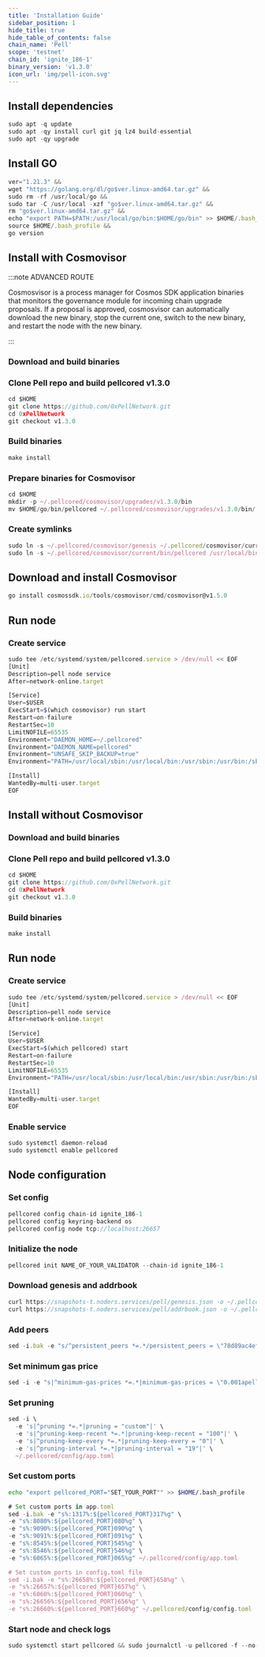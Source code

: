 ```yaml
---
title: 'Installation Guide'
sidebar_position: 1
hide_title: true
hide_table_of_contents: false
chain_name: 'Pell'
scope: 'testnet'
chain_id: 'ignite_186-1'
binary_version: 'v1.3.0'
icon_url: 'img/pell-icon.svg'
---
```



<PageTitle
  iconUrl="img/pell-icon.svg"
  title="Pell Installation Guide"
  chainId="ignite_186-1"
  version="v1.3.0"
/>

## Install dependencies

```js
sudo apt -q update
sudo apt -qy install curl git jq lz4 build-essential
sudo apt -qy upgrade
```

## Install GO

```js
ver="1.21.3" &&
wget "https://golang.org/dl/go$ver.linux-amd64.tar.gz" &&
sudo rm -rf /usr/local/go &&
sudo tar -C /usr/local -xzf "go$ver.linux-amd64.tar.gz" &&
rm "go$ver.linux-amd64.tar.gz" &&
echo "export PATH=$PATH:/usr/local/go/bin:$HOME/go/bin" >> $HOME/.bash_profile &&
source $HOME/.bash_profile &&
go version
```

## Install with Cosmovisor

:::note ADVANCED ROUTE

Cosmosvisor is a process manager for Cosmos SDK application binaries that monitors the governance module for incoming chain upgrade proposals. If a proposal is approved, cosmosvisor can automatically download the new binary, stop the current one, switch to the new binary, and restart the node with the new binary.

:::

### Download and build binaries

### Clone Pell repo and build pellcored v1.3.0

```js
cd $HOME
git clone https://github.com/0xPellNetwork.git
cd 0xPellNetwork
git checkout v1.3.0
```

### Build binaries

```js
make install
```

### Prepare binaries for Cosmovisor

```js
cd $HOME
mkdir -p ~/.pellcored/cosmovisor/upgrades/v1.3.0/bin
mv $HOME/go/bin/pellcored ~/.pellcored/cosmovisor/upgrades/v1.3.0/bin/
```

### Create symlinks

```js
sudo ln -s ~/.pellcored/cosmovisor/genesis ~/.pellcored/cosmovisor/current -f
sudo ln -s ~/.pellcored/cosmovisor/current/bin/pellcored /usr/local/bin/pellcored -f
```

## Download and install Cosmovisor

```js
go install cosmossdk.io/tools/cosmovisor/cmd/cosmovisor@v1.5.0
```

## Run node

### Create service

```js
sudo tee /etc/systemd/system/pellcored.service > /dev/null << EOF
[Unit]
Description=pell node service
After=network-online.target

[Service]
User=$USER
ExecStart=$(which cosmovisor) run start
Restart=on-failure
RestartSec=10
LimitNOFILE=65535
Environment="DAEMON_HOME=~/.pellcored"
Environment="DAEMON_NAME=pellcored"
Environment="UNSAFE_SKIP_BACKUP=true"
Environment="PATH=/usr/local/sbin:/usr/local/bin:/usr/sbin:/usr/bin:/sbin:/bin:/usr/games:/usr/local/games:/snap/bin:~/.pellcored/cosmovisor/current/bin"

[Install]
WantedBy=multi-user.target
EOF
```

## Install without Cosmovisor

### Download and build binaries

### Clone Pell repo and build pellcored v1.3.0

```js
cd $HOME
git clone https://github.com/0xPellNetwork.git
cd 0xPellNetwork
git checkout v1.3.0
```

### Build binaries

```js
make install
```

## Run node

### Create service

```js
sudo tee /etc/systemd/system/pellcored.service > /dev/null << EOF
[Unit]
Description=pell node service
After=network-online.target

[Service]
User=$USER
ExecStart=$(which pellcored) start
Restart=on-failure
RestartSec=10
LimitNOFILE=65535
Environment="PATH=/usr/local/sbin:/usr/local/bin:/usr/sbin:/usr/bin:/sbin:/bin:/usr/games:/usr/local/games:/snap/bin"

[Install]
WantedBy=multi-user.target
EOF
```

### Enable service

```js
sudo systemctl daemon-reload
sudo systemctl enable pellcored
```

## Node configuration

### Set config

```js
pellcored config chain-id ignite_186-1
pellcored config keyring-backend os
pellcored config node tcp://localhost:26657
```

### Initialize the node

```js
pellcored init NAME_OF_YOUR_VALIDATOR --chain-id ignite_186-1
```

### Download genesis and addrbook

```js
curl https://snapshots-t.noders.services/pell/genesis.json -o ~/.pellcored/config/genesis.json
curl https://snapshots-t.noders.services/pell/addrbook.json -o ~/.pellcored/config/addrbook.json
```

### Add peers

```js
sed -i.bak -e "s/^persistent_peers *=.*/persistent_peers = \"78d89ac4ef91fd92bd97769891711ca58bd7f512@pell-t-rpc.noders.services:47956\"/" ~/.pellcored/config/config.toml
```

### Set minimum gas price

```js
sed -i -e "s|^minimum-gas-prices *=.*|minimum-gas-prices = \"0.001apell\"|" ~/.pellcored/config/app.toml
```

### Set pruning

```js
sed -i \
  -e 's|^pruning *=.*|pruning = "custom"|' \
  -e 's|^pruning-keep-recent *=.*|pruning-keep-recent = "100"|' \
  -e 's|^pruning-keep-every *=.*|pruning-keep-every = "0"|' \
  -e 's|^pruning-interval *=.*|pruning-interval = "19"|' \
  ~/.pellcored/config/app.toml
```

### Set custom ports

```bash
echo "export pellcored_PORT="SET_YOUR_PORT"" >> $HOME/.bash_profile
```

```js
# Set custom ports in app.toml
sed -i.bak -e "s%:1317%:${pellcored_PORT}317%g" \
-e "s%:8080%:${pellcored_PORT}080%g" \
-e "s%:9090%:${pellcored_PORT}090%g" \
-e "s%:9091%:${pellcored_PORT}091%g" \
-e "s%:8545%:${pellcored_PORT}545%g" \
-e "s%:8546%:${pellcored_PORT}546%g" \
-e "s%:6065%:${pellcored_PORT}065%g" ~/.pellcored/config/app.toml

# Set custom ports in config.toml file
sed -i.bak -e "s%:26658%:${pellcored_PORT}658%g" \
-e "s%:26657%:${pellcored_PORT}657%g" \
-e "s%:6060%:${pellcored_PORT}060%g" \
-e "s%:26656%:${pellcored_PORT}656%g" \
-e "s%:26660%:${pellcored_PORT}660%g" ~/.pellcored/config/config.toml
```

### Start node and check logs

```js
sudo systemctl start pellcored && sudo journalctl -u pellcored -f --no-hostname -o cat
```
